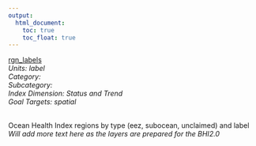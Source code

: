 ```yaml
---
output:
  html_document:
    toc: true
    toc_float: true
---
```


[rgn_labels](https://github.com/OHI-Science/bhi/blob/master/baltic/layers/rgn_labels.csv)\
*Units: label*\
*Category:*\
*Subcategory:*\
*Index Dimension: Status and Trend*\
*Goal Targets: spatial*\
<br>

Ocean Health Index regions by type (eez, subocean, unclaimed) and label\
*Will add more text here as the layers are prepared for the BHI2.0*



<br>


